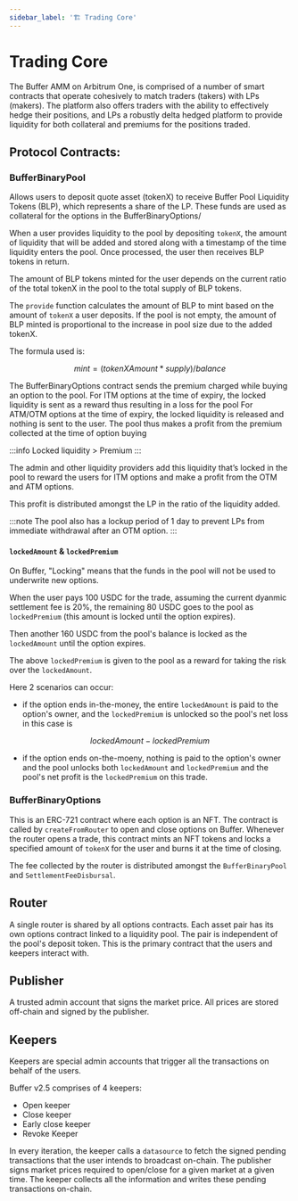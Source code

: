 ```yaml
---
sidebar_label: '🏗 Trading Core'
---
```


<link rel="stylesheet" href={useBaseUrl("katex/katex.min.css")} />

# Trading Core

The Buffer AMM on Arbitrum One, is comprised of a number of smart contracts that operate cohesively to match traders (takers) with LPs (makers). The platform also offers traders with the ability to effectively hedge their positions, and LPs a robustly delta hedged platform to provide liquidity for both collateral and premiums for the positions traded. 

## Protocol Contracts:

### BufferBinaryPool
Allows users to deposit quote asset (tokenX) to receive Buffer Pool Liquidity Tokens (BLP), which represents a share of the LP. These funds are used as collateral for the options in the BufferBinaryOptions/ 

When a user provides liquidity to the pool by depositing ```tokenX```, the amount of liquidity that will be added and stored along with a timestamp of the time liquidity enters the pool. Once processed, the user then receives BLP tokens in return. 

The amount of BLP tokens minted for the user depends on the current ratio of the total tokenX in the pool to the total supply of BLP tokens.

The ```provide``` function calculates the amount of BLP to mint based on the amount of ```tokenX``` a user deposits. 
If the pool is not empty, the amount of BLP minted is proportional to the increase in pool size due to the added tokenX. 

The formula used is:

$$
mint = (tokenXAmount * supply) / balance
$$

The BufferBinaryOptions contract sends the premium charged while buying an option to the pool.
For ITM options at the time of expiry, the locked liquidity is sent as a reward thus resulting in a loss for the pool
For ATM/OTM options at the time of expiry, the locked liquidity is released and nothing is sent to the user. 
The pool thus makes a profit from the premium collected at the time of option buying

:::info
Locked liquidity > Premium
:::

The admin and other liquidity providers add this liquidity that’s locked in the pool to reward the users for ITM options and make a profit from the OTM and ATM options. 

This profit is distributed amongst the LP in the ratio of the liquidity added.  

:::note
The pool also has a lockup period of 1 day to prevent LPs from immediate withdrawal after an OTM option.
:::

#### ```lockedAmount``` & ```lockedPremium```

On Buffer, "Locking" means that the funds in the pool will not be used to underwrite new options. 

When the user pays 100 USDC for the trade, assuming the current dyanmic settlement fee is 20%, the remaining 80 USDC goes to the pool as ```lockedPremium``` (this amount is locked until the option expires).

Then another 160 USDC from the pool's balance is locked as the ```lockedAmount``` until the option expires.

The above ```lockedPremium``` is given to the pool as a reward for taking the risk over the ```lockedAmount```.

Here 2 scenarios can occur:
- if the option ends in-the-money, the entire ```lockedAmount``` is paid to the option's owner, and the ```lockedPremium``` is unlocked so the pool's net loss in this case is 

$$
lockedAmount - lockedPremium
$$

- if the option ends on-the-moeny, nothing is paid to the option's owner and the pool unlocks both ```lockedAmount``` and ```lockedPremium``` and the pool's net profit is the ```lockedPremium``` on this trade.

### BufferBinaryOptions

This is an ERC-721 contract where each option is an NFT. The contract is called by ```createFromRouter``` to open and close options on Buffer. 
Whenever the router opens a trade, this contract mints an NFT tokens and locks a specified amount of ```tokenX``` for the user and burns it at the time of closing. 

The fee collected by the router is distributed amongst the ```BufferBinaryPool``` and ```SettlementFeeDisbursal```.

## Router

A single router is shared by all options contracts. Each asset pair has its own options contract linked to a liquidity pool.
The pair is independent of the pool's deposit token. This is the primary contract that the users and keepers interact with. 

## Publisher
A trusted admin account that signs the market price. All prices are stored off-chain and signed by the publisher. 

## Keepers
Keepers are special admin accounts that trigger all the transactions on behalf of the users. 

Buffer v2.5 comprises of 4 keepers:
- Open keeper
- Close keeper
- Early close keeper
- Revoke Keeper

In every iteration, the keeper calls a ```datasource``` to fetch the signed pending transactions that the user intends to broadcast on-chain.
The publisher signs market prices required to open/close for a given market at a given time. 
The keeper collects all the information and writes these pending transactions on-chain. 


